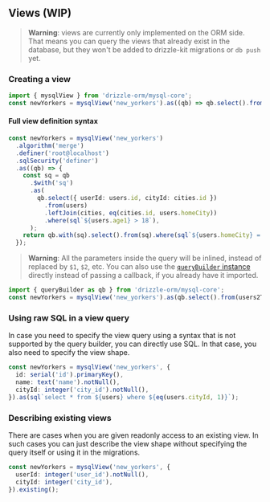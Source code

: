 ## Views (WIP)

> **Warning**: views are currently only implemented on the ORM side. That means you can query the views that already exist in the database, but they won't be added to drizzle-kit migrations or `db push` yet.

### Creating a view

```ts copy
import { mysqlView } from 'drizzle-orm/mysql-core';
const newYorkers = mysqlView('new_yorkers').as((qb) => qb.select().from(users).where(eq(users.cityId, 1)));
```

#### Full view definition syntax

```ts copy
const newYorkers = mysqlView('new_yorkers')
  .algorithm('merge')
  .definer('root@localhost')
  .sqlSecurity('definer')
  .as((qb) => {
    const sq = qb
      .$with('sq')
      .as(
        qb.select({ userId: users.id, cityId: cities.id })
          .from(users)
          .leftJoin(cities, eq(cities.id, users.homeCity))
          .where(sql`${users.age1} > 18`),
      );
    return qb.with(sq).select().from(sq).where(sql`${users.homeCity} = 1`);
  });
```

> **Warning**: All the parameters inside the query will be inlined, instead of replaced by `$1`, `$2`, etc.
You can also use the [`queryBuilder` instance](./query-builder) directly instead of passing a callback, if you already have it imported.

```ts copy
import { queryBuilder as qb } from 'drizzle-orm/mysql-core';
const newYorkers = mysqlView('new_yorkers').as(qb.select().from(users2Table).where(eq(users2Table.cityId, 1)));
```

### Using raw SQL in a view query

In case you need to specify the view query using a syntax that is not supported by the query builder, you can directly use SQL. In that case, you also need to specify the view shape.

```ts copy
const newYorkers = mysqlView('new_yorkers', {
  id: serial('id').primaryKey(),
  name: text('name').notNull(),
  cityId: integer('city_id').notNull(),
}).as(sql`select * from ${users} where ${eq(users.cityId, 1)}`);
```

### Describing existing views

There are cases when you are given readonly access to an existing view. In such cases you can just describe the view shape without specifying the query itself or using it in the migrations.

```ts copy
const newYorkers = mysqlView('new_yorkers', {
  userId: integer('user_id').notNull(),
  cityId: integer('city_id'),
}).existing();
```